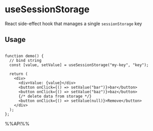 # useSessionStorage

React side-effect hook that manages a single `sessionStorage` key


## Usage

```tsx live

function demo() {
  // bind string
  const [value, setValue] = useSessionStorage("my-key", "key");

  return (
    <div>
      <div>Value: {value}</div>
      <button onClick={() => setValue("bar")}>bar</button>
      <button onClick={() => setValue("baz")}>baz</button>
      {/* delete data from storage */}
      <button onClick={() => setValue(null)}>Remove</button>
    </div>
  );
};

```

%%API%%